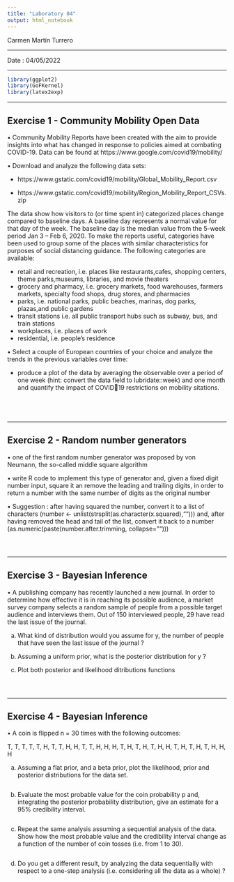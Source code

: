 ```yaml
---
title: "Laboratory 04"
output: html_notebook
---
```


Carmen Martín Turrero

---

Date : 04/05/2022

---

```r
library(ggplot2)
library(GoFKernel)
library(latex2exp)
```


---

Exercise 1 - Community Mobility Open Data
---

• Community Mobility Reports have been created with the aim to provide insights into what has changed in response to policies aimed at combating COVID-19. Data can be found at https://www.google.com/covid19/mobility/

• Download and analyze the following data sets:

- https://www.gstatic.com/covid19/mobility/Global_Mobility_Report.csv

- https://www.gstatic.com/covid19/mobility/Region_Mobility_Report_CSVs.zip

The data show how visitors to (or time spent in) categorized places change compared to baseline days. A baseline day represents a normal value for that day of the week. The baseline day is the median value from the 5-week period Jan 3 – Feb 6, 2020. To make the reports useful, categories have been used to group some of the places with similar characteristics for purposes of social distancing guidance. The following categories are available:

- retail and recreation, i.e. places like restaurants,cafes, shopping centers, theme parks,museums, libraries, and movie theaters
- grocery and pharmacy, i.e. grocery markets, food warehouses, farmers markets, specialty food shops, drug stores, and pharmacies
- parks, i.e. national parks, public beaches, marinas, dog parks, plazas,and public gardens
- transit stations i.e. all public transport hubs such as subway, bus, and train stations
- workplaces, i.e. places of work
- residential, i.e. people’s residence

• Select a couple of European countries of your choice and analyze the trends in the previous
variables over time:

- produce a plot of the data by averaging the observable over a period of one week (hint: convert the data field to lubridate::week) and one month and quantify the impact of COVID19 restrictions on mobility sitations.

```r
```


```r
```


```r
```


```r
```

---

Exercise 2 - Random number generators
---

• one of the first random number generator was proposed by von Neumann, the so-called middle square algorithm

• write R code to implement this type of generator and, given a fixed digit number input, square it an remove the leading and trailing digits, in order to return a number with the same number of digits as the original number

• Suggestion : after having squared the number, convert it to a list of characters (number <- unlist(strsplit(as.character(x.squared),""))) and, after having removed the head and tail of the list, convert it back to a number (as.numeric(paste(number.after.trimming, collapse="")))

```r
```


```r
```


```r
```

---

Exercise 3 - Bayesian Inference
---

• A publishing company has recently launched a new journal. In order to determine how effective it is in reaching its possible audience, a market survey company selects a random sample of people from a possible target audience and interviews them. Out of 150 interviewed people, 29 have read the last issue of the journal.

a) What kind of distribution would you assume for y, the number of people that have seen the last issue of the journal ?

b) Assuming a uniform prior, what is the posterior distribution for y ?

c) Plot both posterior and likelihood ditributions functions

```r
```


```r
```


```r
```

---

Exercise 4 - Bayesian Inference
---

• A coin is flipped n = 30 times with the following outcomes:

T, T, T, T, T, H, T, T, H, H, T, T, H, H, H, T, H, T, H, T, H, H, T, H, T, H, T, H, H, H

a) Assuming a flat prior, and a beta prior, plot the likelihood, prior and posterior distributions for the data set.

```r

```


b) Evaluate the most probable value for the coin probability p and, integrating the posterior probability distribution, give an estimate for a 95% credibility interval.

```r

```

c) Repeat the same analysis assuming a sequential analysis of the data. Show how the most probable value and the credibility interval change as a function of the number of coin tosses (i.e. from 1 to 30).

```r

```

d) Do you get a different result, by analyzing the data sequentially with respect to a one-step analysis (i.e. considering all the data as a whole) ?

